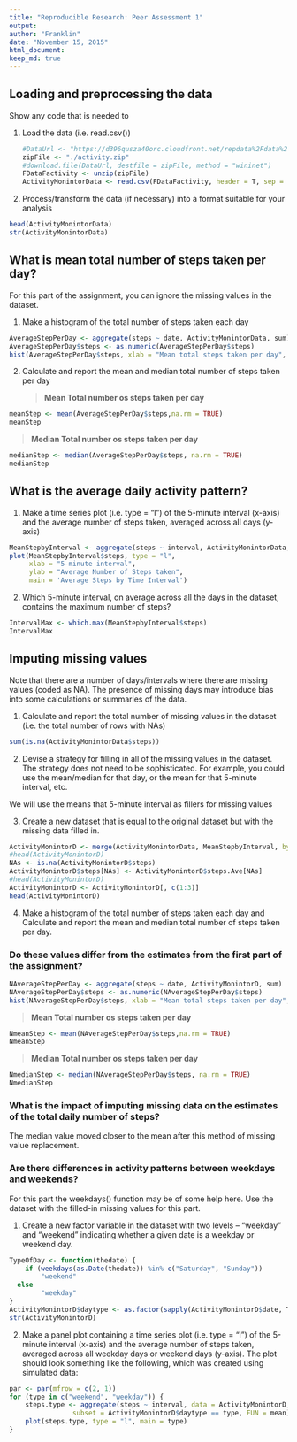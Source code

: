 ```yaml
---
title: "Reproducible Research: Peer Assessment 1"
output:
author: "Franklin"
date: "November 15, 2015"
html_document:
keep_md: true
---
```


## Loading and preprocessing the data

Show any code that is needed to
 
 1. Load the data (i.e. read.csv())
    ```r
#DataUrl <- "https://d396qusza40orc.cloudfront.net/repdata%2Fdata%2Factivity.zip"
zipFile <- "./activity.zip" 
#download.file(DataUrl, destfile = zipFile, method = "wininet")
FDataFactivity <- unzip(zipFile)
ActivityMonintorData <- read.csv(FDataFactivity, header = T, sep = ",")
```
 2. Process/transform the data (if necessary) into a format suitable for your analysis
```r
head(ActivityMonintorData)
str(ActivityMonintorData)
```
## What is mean total number of steps taken per day?

For this part of the assignment, you can ignore the missing values in the dataset.
    
1. Make a histogram of the total number of steps taken each day
    
```r

AverageStepPerDay <- aggregate(steps ~ date, ActivityMonintorData, sum)
AverageStepPerDay$steps <- as.numeric(AverageStepPerDay$steps)
hist(AverageStepPerDay$steps, xlab = "Mean total steps taken per day", main = "", breaks = 20)
```
   
2. Calculate and report the mean and median total number of steps taken per day
   
   > **Mean Total number os steps taken per day**
   
```r
meanStep <- mean(AverageStepPerDay$steps,na.rm = TRUE)
meanStep

```
   > **Median Total number os steps taken per day**
   
```r
medianStep <- median(AverageStepPerDay$steps, na.rm = TRUE)
medianStep
```
## What is the average daily activity pattern?

1. Make a time series plot (i.e. type = "l") of the 5-minute interval (x-axis) and the average number of steps taken, averaged across all days (y-axis)
    
```r
MeanStepbyInterval <- aggregate(steps ~ interval, ActivityMonintorData, mean)
plot(MeanStepbyInterval$steps, type = "l",
     xlab = "5-minute interval",
     ylab = "Average Number of Steps taken",
     main = 'Average Steps by Time Interval')

```

2. Which 5-minute interval, on average across all the days in the dataset, contains the maximum number of steps?

```r
IntervalMax <- which.max(MeanStepbyInterval$steps)
IntervalMax 
```

## Imputing missing values

Note that there are a number of days/intervals where there are missing values (coded as NA). The presence of missing days may introduce bias into some calculations or summaries of the data.

   1. Calculate and report the total number of missing values in the dataset (i.e. the total number of rows with NAs)
   
```r
sum(is.na(ActivityMonintorData$steps))

```

   2. Devise a strategy for filling in all of the missing values in the dataset. The strategy does not need to be sophisticated. For example, you could use the mean/median for that day, or the mean for that 5-minute interval, etc.
   
   We will use the means that 5-minute interval as fillers for missing values

   3. Create a new dataset that is equal to the original dataset but with the missing data filled in.
   
```r
ActivityMonintorD <- merge(ActivityMonintorData, MeanStepbyInterval, by = "interval", suffixes = c("",".Ave"))
#head(ActivityMonintorD)
NAs <- is.na(ActivityMonintorD$steps)
ActivityMonintorD$steps[NAs] <- ActivityMonintorD$steps.Ave[NAs]
#head(ActivityMonintorD)
ActivityMonintorD <- ActivityMonintorD[, c(1:3)]
head(ActivityMonintorD)
```

   4. Make a histogram of the total number of steps taken each day and Calculate and report the mean and median total number of steps taken per day. 
   
### Do these values differ from the estimates from the first part of the assignment?
      
```r
NAverageStepPerDay <- aggregate(steps ~ date, ActivityMonintorD, sum)
NAverageStepPerDay$steps <- as.numeric(NAverageStepPerDay$steps)
hist(NAverageStepPerDay$steps, xlab = "Mean total steps taken per day", main = "", breaks = 20)
```

   > **Mean Total number os steps taken per day**
   
```r
NmeanStep <- mean(NAverageStepPerDay$steps,na.rm = TRUE)
NmeanStep

```
   > **Median Total number os steps taken per day**
   
```r
NmedianStep <- median(NAverageStepPerDay$steps, na.rm = TRUE)
NmedianStep
```

### What is the impact of imputing missing data on the estimates of the total daily number of steps?

The median value moved closer to the mean after this method of missing value replacement.


### Are there differences in activity patterns between weekdays and weekends?

For this part the weekdays() function may be of some help here. Use the dataset with the filled-in missing values for this part.

 1. Create a new factor variable in the dataset with two levels -- "weekday" and "weekend" indicating whether a given date is a weekday or weekend day.
```r
TypeOfDay <- function(thedate) {
    if (weekdays(as.Date(thedate)) %in% c("Saturday", "Sunday")) 
        "weekend"
  else
        "weekday"
}
ActivityMonintorD$daytype <- as.factor(sapply(ActivityMonintorD$date, TypeOfDay))
str(ActivityMonintorD)
```
 2. Make a panel plot containing a time series plot (i.e. type = "l") of the 5-minute interval (x-axis) and the average number of steps taken, averaged across all weekday days or weekend days (y-axis). The plot should look something like the following, which was created using simulated data:

```r
par <- par(mfrow = c(2, 1))
for (type in c("weekend", "weekday")) {
    steps.type <- aggregate(steps ~ interval, data = ActivityMonintorD, 
                subset = ActivityMonintorD$daytype == type, FUN = mean)
    plot(steps.type, type = "l", main = type)
}

```

